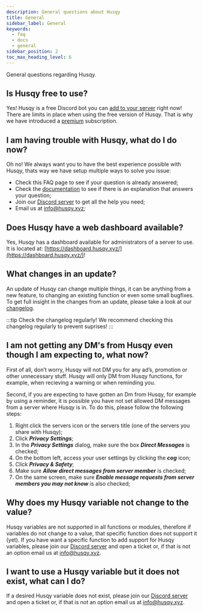 ```yaml
---
description: General questions about Husqy
title: General
sidebar_label: General
keywords:
  - faq
  - docs
  - general
sidebar_position: 2
toc_max_heading_level: 6
---
```


General questions regarding Husqy.

## Is Husqy free to use?

Yes! Husqy is a free Discord bot you can [add to your server](https://husqy.xyz/get-started/) right now! 
There are limits in place when using the free version of Husqy. That is why we have introduced a 
[premium](https://husqy.xyz/premium) subscription. 

## I am having trouble with Husqy, what do I do now?

Oh no! We always want you to have the best experience possible with Husqy, thats way we have setup multiple ways to solve you issue:

- Check this FAQ page to see if your question is already answered;
- Check the [documentation](/docs/introduction) to see if there is an explanation that answers your question;
- Join our [Discord server](https://discord.gg/W8EdsMkZRm) to get all the help you need;
- Email us at info@husqy.xyz;

## Does Husqy have a web dashboard available?

Yes, Husqy has a dashboard available for administrators of a server to use. It is located at: [https://dashboard.husqy.xyz/](https://dashboard.husqy.xyz/)!

## What changes in an update?

An update of Husqy can change multiple things, it can be anything from a new feature, to changing an existing function or even some small bugfixes. To get full insight in the changes from an update, please take a look at our [changelog](/documents/changelog).

:::tip Check the changelog regularly!
We recommend checking this changelog regularly to prevent suprises!
:::

## I am not getting any DM's from Husqy even though I am expecting to, what now?

First of all, don’t worry, Husqy will not DM you for any ad’s, promotion or other unnecessary stuff. Husqy will only DM from Husqy functions, for example, when recieving a warning or when reminding you.

Second, if you are expecting to have gotten an Dm from Husqy, for example by using a reminder, it is possible you have not set allowed DM messages from a server where Husqy is in. To do this, please follow the following steps:

1. Right click the servers icon or the servers title (one of the servers you share with Husqy);
2. Click **_Privacy Settings_**;
3. In the **_Privacy Settings_** dialog, make sure the box **_Direct Messages_** is checked;
4. On the bottom left, access your user settings by clicking the **_cog_** icon;
5. Click **_Privacy & Safety_**;
6. Make sure **_Allow direct messages from server member_** is checked;
7. On the same screen, make sure **_Enable message requests from server members you may not know_** is also checked;

## Why does my Husqy variable not change to the value?

Husqy variables are not supported in all functions or modules, therefore if variables do not change to a value, that specific function does not support it (yet). If you have want a specific function to add support for Husqy variables, please join our [Discord server](https://discord.gg/W8EdsMkZRm) and open a ticket or, if that is not an option email us at info@husqy.xyz.

## I want to use a Husqy variable but it does not exist, what can I do?

If a desired Husqy variable does not exist, please join our [Discord server](https://discord.gg/W8EdsMkZRm) and open a ticket or, if that is not an option email us at info@husqy.xyz.
